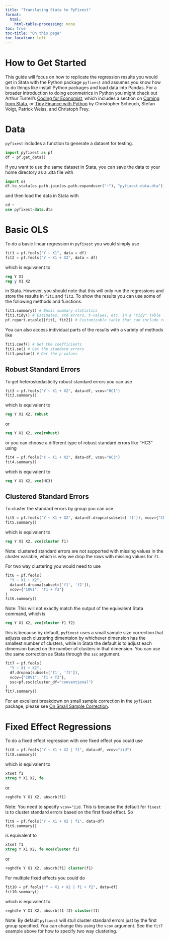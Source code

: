 ```yaml
---
title: "Translating Stata to PyFixest"
format:
  html:
    html-table-processing: none
toc: true
toc-title: "On this page"
toc-location: left
---
```


# How to Get Started

This guide will focus on how to replicate the regression results you would get in Stata
with the Python package `pyfixest` and assumes you know how to do things like install 
Python packages and load data into Pandas.  For a broader introduction to doing 
econmetrics in Python you might check out Arthur Turrell's 
[Coding for Economist](https://aeturrell.github.io/coding-for-economists/intro.html), 
which includes a section on 
[Coming from Stata](https://aeturrell.github.io/coding-for-economists/coming-from-stata.html), 
or [Tidy Finance with Python](https://www.tidy-finance.org/python/) by Christopher 
Scheuch, Stefan Voigt, Patrick Weiss, and Christoph Frey.

# Data

`pyfixest` includes a function to generate a dataset for testing.

```python
import pyfixest as pf
df = pf.get_data()
```

If you want to use the same dataset in Stata, you can save the data to your home 
directory as a .dta file with

```python
import os
df.to_stata(os.path.join(os.path.expanduser("~"), "pyfixest-data.dta"))
```

and then load the data in Stata with

```stata
cd ~
use pyfixest-data.dta
```

# Basic OLS

To do a basic linear regression in `pyfixest` you would simply use

```python
fit1 = pf.feols("Y ~ X1", data = df)
fit2 = pf.feols("Y ~ X1 + X2", data = df)
```

which is equivalent to 

```stata
reg Y X1
reg y X1 X2
```

in Stata.  However, you should note that this will only run the regressions and store 
the results in `fit1` and `fit2`.  To show the results you can use some of the following 
methods and functions.

```python
fit1.summary() # Basic summary statistics
fit1.tidy() # Estimates, std errors, t-values, etc. in a "tidy" table
pf.report.etable([fit1, fit2]) # Customizable table that can include results for multiple models
```

You can also access individual parts of the results with a variety of methods like

```python
fit1.coef() # Get the coefficients
fit1.se() # Get the standard errors
fit1.pvalue() # Get the p-values
```

## Robust Standard Errors

To get heteroskedasticity robust standard errors you can use

```python
fit3 = pf.feols("Y ~ X1 + X2", data=df, vcov="HC1")
fit3.summary()
```

which is equivalent to

```stata
reg Y X1 X2, robust
```

or

```stata
reg Y X1 X2, vce(robust)
```

or you can choose a different type of robust standard errors like "HC3" using 

```python
fit4 = pf.feols("Y ~ X1 + X2", data=df, vcov="HC3")
fit4.summary()
```

which is equivalent to 

```stata
reg Y X1 X2, vce(HC3)
```

## Clustered Standard Errors

To cluster the standard errors by group you can use

```python
fit5 = pf.feols("Y ~ X1 + X2", data=df.dropna(subset=['f1']), vcov={"CRV1": "f1"})
fit5.summary()
```

which is equivalent to 

```stata
reg Y X1 X2, vce(cluster f1)
```

Note: clustered standard errors are not supported with missing values in the cluster
variable, which is why we drop the rows with missing values for `f1`.

For two way clustering you would need to use

```python
fit6 = pf.feols(
  "Y ~ X1 + X2", 
  data=df.dropna(subset=['f1', 'f2']), 
  vcov={"CRV1": "f1 + f2"}
)
fit6.summary()
```

Note: This will not exactly match the output of the equivalent Stata command, which is

```stata
reg Y X1 X2, vce(cluster f1 f2)
```

this is because by default, `pyfixest` uses a small sample size correction that adjusts
each clustering dimentsion by whichever dimension has the smallest number of clusters, 
while in Stata the default is to adjust each dimension based on the number of clusters
in that dimension. You can use the same correction as Stata through the `ssc` argument.

```python
fit7 = pf.feols(
  "Y ~ X1 + X2", 
  df.dropna(subset=['f1', 'f2']), 
  vcov={"CRV1": "f1 + f2"}, 
  ssc=pf.ssc(cluster_df="conventional")
)
fit7.summary()
```

For an excellent breakdown on small sample correction in the `pyfixest` package, please
see [On Small Sample Correction](https://py-econometrics.github.io/pyfixest/ssc.html).

# Fixed Effect Regressions

To do a fixed effect regression with one fixed effect you could use

```python
fit8 = pf.feols("Y ~ X1 + X2 | f1", data=df, vcov="iid")
fit8.summary()
```

which is equivalent to 

```stata
xtset f1
xtreg Y X1 X2, fe
```

or

```stata
reghdfe Y X1 X2, absorb(f1)
```

Note: You need to specify `vcov="iid`.  This is because the default for `fixest` is to 
cluster standard errors based on the first fixed effect.  So

```python
fit9 = pf.feols("Y ~ X1 + X2 | f1", data=df)
fit9.summary()
```

is equivalent to 

```stata
xtset f1
xtreg Y X1 X2, fe vce(cluster f1)
```

or

```stata
reghdfe Y X1 X2, absorb(f1) cluster(f1)
```

For multiple fixed effects you could do

```python
fit10 = pf.feols("Y ~ X1 + X2 | f1 + f2", data=df)
fit10.summary()
```

which is equivalent to 

```stata
reghdfe Y X1 X2, absorb(f1 f2) cluster(f1)
```

Note: By default `pyfixest` will stull cluster standard errors just by the first group
specified.  You can change this using the `vcov` argument.  See the `fit7` example above 
for how to specify two way clustering.